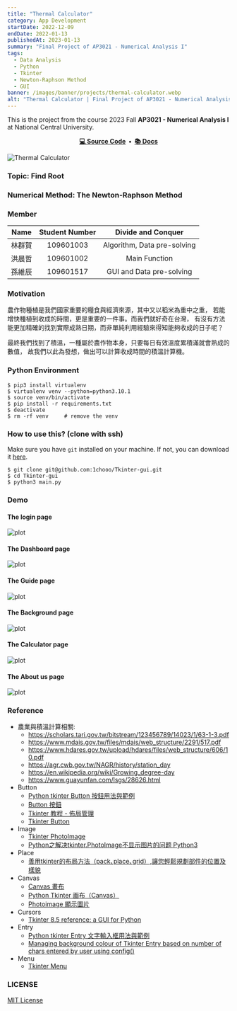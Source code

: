 ```yaml
---
title: "Thermal Calculator"
category: App Development
startDate: 2022-12-09
endDate: 2022-01-13
publishedAt: 2023-01-13
summary: "Final Project of AP3021 - Numerical Analysis I"
tags: 
  - Data Analysis
  - Python
  - Tkinter
  - Newton-Raphson Method
  - GUI
banner: /images/banner/projects/thermal-calculator.webp
alt: "Thermal Calculator | Final Project of AP3021 - Numerical Analysis I"
---
```


This is the project from the course 2023 Fall **AP3021 - Numerical Analysis I** at National Central University.

<div align="center">
  <strong>
    <a href="https://github.com/1chooo/thermal-calculator">💻 Source Code</a>&nbsp;&nbsp;&bull;&nbsp;
    <a href="https://github.com/1chooo/thermal-calculator">📚 Docs</a>
  </strong>
</div>

![Thermal Calculator](/images/banner/projects/thermal-calculator.webp)

### Topic: Find Root

### Numerical Method: The Newton-Raphson Method

### Member

| Name | Student Number | Divide and Conquer       |
|:----:|:--------------:|:------------------------:|
| 林群賀  | 109601003      | Algorithm, Data pre-solving |
| 洪晨哲  | 109601002      | Main Function            |
| 孫維辰  | 109601517      | GUI and Data pre-solving |

### Motivation

農作物種植是我們國家重要的糧食與經濟來源，其中又以稻米為重中之重，
若能增快種植到收成的時間，更是重要的一件事。而我們就好奇在台灣，
有沒有方法能更加精確的找到實際成熟日期，而非單純利用經驗來得知能夠收成的日子呢？

最終我們找到了積溫，一種屬於農作物本身，只要每日有效溫度累積滿就會熟成的數值，
故我們以此為發想，做出可以計算收成時間的積溫計算機。


### Python Environment

```shell
$ pip3 install virtualenv
$ virtualenv venv --python=python3.10.1
$ source venv/bin/activate
$ pip install -r requirements.txt
$ deactivate
$ rm -rf venv     # remove the venv
```

### How to use this? (clone with ssh)

Make sure you have `git` installed on your machine. If not, you can download it [here](https://git-scm.com/downloads).

```shell
$ git clone git@github.com:1chooo/Tkinter-gui.git
$ cd Tkinter-gui
$ python3 main.py
```

### Demo

#### The login page
![plot](https://raw.githubusercontent.com/1chooo/thermal-calculator/main/assets/imgs/login_page.png)

#### The Dashboard page
![plot](https://raw.githubusercontent.com/1chooo/thermal-calculator/main/assets/imgs/dashboard_page.png)

#### The Guide page
![plot](https://raw.githubusercontent.com/1chooo/thermal-calculator/main/assets/imgs/guide_page.png)

#### The Background page
![plot](https://raw.githubusercontent.com/1chooo/thermal-calculator/main/assets/imgs/background_page.png)

#### The Calculator page
![plot](https://raw.githubusercontent.com/1chooo/thermal-calculator/main/assets/imgs/calculator_page.png)

#### The About us page
![plot](https://raw.githubusercontent.com/1chooo/thermal-calculator/main/assets/imgs/about_us_page.png)

### Reference

* 農業與積溫計算相關:
  * https://scholars.tari.gov.tw/bitstream/123456789/14023/1/63-1-3.pdf
  * https://www.mdais.gov.tw/files/mdais/web_structure/2291/517.pdf
  * https://www.hdares.gov.tw/upload/hdares/files/web_structure/606/10.pdf
  * https://agr.cwb.gov.tw/NAGR/history/station_day
  * https://en.wikipedia.org/wiki/Growing_degree-day
  * https://www.guayunfan.com/lsgs/28626.html
* Button
  * [Python tkinter Button 按鈕用法與範例](https://shengyu7697.github.io/python-tkinter-button/)
  * [Button 按鈕](https://steam.oxxostudio.tw/category/python/tkinter/button.html)
  * [Tkinter 教程 - 佈局管理](https://www.delftstack.com/zh-tw/tutorial/tkinter-tutorial/tkinter-geometry-managers/)
  * [Tkinter Button](https://www.pythontutorial.net/tkinter/tkinter-button/)
* Image
  * [Tkinter PhotoImage](https://www.pythontutorial.net/tkinter/tkinter-photoimage/)
  * [Python之解决tkinter.PhotoImage不显示图片的问题 Python3](https://blog.csdn.net/m0_50000839/article/details/120078530)
* Place 
  * [善用tkinter的布局方法（pack､place､grid）,讓您輕鬆規劃部件的位置及樣貌](https://pythonhi.pixnet.net/blog/post/322521486)
* Canvas
  * [Canvas 畫布](https://steam.oxxostudio.tw/category/python/tkinter/canvas.html)
  * [Python Tkinter 画布（Canvas）](https://www.runoob.com/python/python-tk-canvas.html)
  * [Photoimage 顯示圖片](https://steam.oxxostudio.tw/category/python/tkinter/photoimage.html)
* Cursors
  * [Tkinter 8.5 reference: a GUI for Python](https://anzeljg.github.io/rin2/book2/2405/docs/tkinter/cursors.html)
* Entry
  * [Python tkinter Entry 文字輸入框用法與範例](https://shengyu7697.github.io/python-tkinter-entry/)
  * [Managing background colour of Tkinter Entry based on number of chars entered by user using config()
](https://www.youtube.com/watch?v=KV3SPTt1WWs)
* Menu
  * [Tkinter Menu](https://www.pythontutorial.net/tkinter/tkinter-menu/)

### LICENSE

[MIT License](https://github.com/1chooo/Tkinter-gui/blob/721c9621faf12d6a30dfb3cf5c1872650b8888c4/LICENSE)
